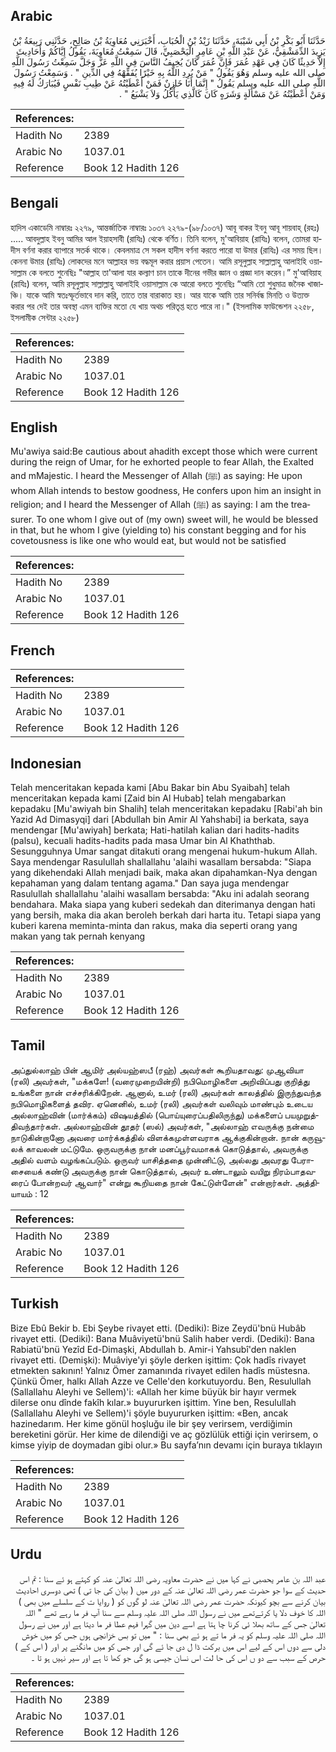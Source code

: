 ## Arabic


<div dir="rtl" lang="ar" style={{fontSize:'larger',backgroundColor:'#f8f9fa',padding:20}}>
حَدَّثَنَا أَبُو بَكْرِ بْنُ أَبِي شَيْبَةَ، حَدَّثَنَا زَيْدُ بْنُ الْحُبَابِ، أَخْبَرَنِي مُعَاوِيَةُ بْنُ صَالِحٍ، حَدَّثَنِي رَبِيعَةُ بْنُ يَزِيدَ الدِّمَشْقِيُّ، عَنْ عَبْدِ اللَّهِ بْنِ عَامِرٍ الْيَحْصَبِيِّ، قَالَ سَمِعْتُ مُعَاوِيَةَ، يَقُولُ إِيَّاكُمْ وَأَحَادِيثَ إِلاَّ حَدِيثًا كَانَ فِي عَهْدِ عُمَرَ فَإِنَّ عُمَرَ كَانَ يُخِيفُ النَّاسَ فِي اللَّهِ عَزَّ وَجَلَّ سَمِعْتُ رَسُولَ اللَّهِ صلى الله عليه وسلم وَهُوَ يَقُولُ ‏"‏ مَنْ يُرِدِ اللَّهُ بِهِ خَيْرًا يُفَقِّهْهُ فِي الدِّينِ ‏"‏ ‏.‏ وَسَمِعْتُ رَسُولَ اللَّهِ صلى الله عليه وسلم يَقُولُ ‏"‏ إِنَّمَا أَنَا خَازِنٌ فَمَنْ أَعْطَيْتُهُ عَنْ طِيبِ نَفْسٍ فَيُبَارَكُ لَهُ فِيهِ وَمَنْ أَعْطَيْتُهُ عَنْ مَسْأَلَةٍ وَشَرَهٍ كَانَ كَالَّذِي يَأْكُلُ وَلاَ يَشْبَعُ ‏"‏ ‏.‏
</div>
<div style={{backgroundColor:'#f8f9fa',padding:20, marginBottom: 10}}><table> <thead> <tr> <th>References:</th> <th></th> </tr> </thead> <tbody><tr><td>Hadith No</td><td>2389</td></tr><tr><td>Arabic No</td><td>1037.01</td></tr><tr><td>Reference</td><td>Book 12 Hadith 126</td></tr></tbody></table></div>

## Bengali


<div dir="ltr" lang="bn" style={{fontSize:'larger',backgroundColor:'#f8f9fa',padding:20}}>
হাদিস একাডেমি নাম্বারঃ ২২৭৯, আন্তর্জাতিক নাম্বারঃ ১০৩৭ ২২৭৯-(৯৮/১০৩৭) আবূ বাকর ইবনু আবূ শায়বাহ্ (রহঃ) ..... আবদুল্লাহ ইবনু আমির আল ইয়াহসাবী (রাযিঃ) থেকে বর্ণিত। তিনি বলেন, মু'আবিয়াহ (রাযিঃ) বলেন, তোমরা হাদীস বর্ণনা করার ব্যাপারে সতর্ক থাকে। কেবলমাত্র সে সকল হাদীস বর্ণনা করতে পারো যা উমার (রাযিঃ) এর সময় ছিল। কেননা উমার (রাযিঃ) লোকদের মনে আল্লাহর ভয় বদ্ধমূল করার প্রয়াস পেতেন। আমি রসূলুল্লাহ সাল্লাল্লাহু আলাইহি ওয়াসাল্লাম কে বলতে শুনেছিঃ "আল্লাহ তা'আলা যার কল্যাণ চান তাকে দীনের গভীর জ্ঞান ও প্রজ্ঞা দান করেন।” মু'আবিয়াহ (রাযিঃ) বলেন, আমি রসূলুল্লাহ সাল্লাল্লাহু আলাইহি ওয়াসাল্লাম কে আরো বলতে শুনেছিঃ “আমি তো শুধুমাত্র জনৈক খাজাঞ্চি। যাকে আমি স্বতঃস্ফূর্তভাবে দান করি, তাতে তার বারাকাত হয়। আর যাকে আমি তার সনির্বন্ধ মিনতি ও উত্যক্ত করার পর দেই তার অবস্থা এমন ব্যক্তির মতো যে খায় অথচ পরিতৃপ্ত হতে পারে না।" (ইসলামিক ফাউন্ডেশন ২২৫৮, ইসলামীক সেন্টার ২২৫৮)
</div>
<div style={{backgroundColor:'#f8f9fa',padding:20, marginBottom: 10}}><table> <thead> <tr> <th>References:</th> <th></th> </tr> </thead> <tbody><tr><td>Hadith No</td><td>2389</td></tr><tr><td>Arabic No</td><td>1037.01</td></tr><tr><td>Reference</td><td>Book 12 Hadith 126</td></tr></tbody></table></div>

## English


<div dir="ltr" lang="en" style={{fontSize:'larger',backgroundColor:'#f8f9fa',padding:20}}>
Mu'awiya said:Be cautious about ahadith except those which were current during the reign of Umar, for he exhorted people to fear Allah, the Exalted and mMajestic. I heard the Messenger of Allah (ﷺ) as saying: He upon whom Allah intends to bestow goodness, He confers upon him an insight in religion; and I heard the Messenger of Allah (ﷺ) as saying: I am the treasurer. To one whom I give out of (my own) sweet will, he would be blessed in that, but he whom I give (yielding to) his constant begging and for his covetousness is like one who would eat, but would not be satisfied
</div>
<div style={{backgroundColor:'#f8f9fa',padding:20, marginBottom: 10}}><table> <thead> <tr> <th>References:</th> <th></th> </tr> </thead> <tbody><tr><td>Hadith No</td><td>2389</td></tr><tr><td>Arabic No</td><td>1037.01</td></tr><tr><td>Reference</td><td>Book 12 Hadith 126</td></tr></tbody></table></div>

## French


<div dir="ltr" lang="fr" style={{fontSize:'larger',backgroundColor:'#f8f9fa',padding:20}}>

</div>
<div style={{backgroundColor:'#f8f9fa',padding:20, marginBottom: 10}}><table> <thead> <tr> <th>References:</th> <th></th> </tr> </thead> <tbody><tr><td>Hadith No</td><td>2389</td></tr><tr><td>Arabic No</td><td>1037.01</td></tr><tr><td>Reference</td><td>Book 12 Hadith 126</td></tr></tbody></table></div>

## Indonesian


<div dir="ltr" lang="id" style={{fontSize:'larger',backgroundColor:'#f8f9fa',padding:20}}>
Telah menceritakan kepada kami [Abu Bakar bin Abu Syaibah] telah menceritakan kepada kami [Zaid bin Al Hubab] telah mengabarkan kepadaku [Mu'awiyah bin Shalih] telah menceritakan kepadaku [Rabi'ah bin Yazid Ad Dimasyqi] dari [Abdullah bin Amir Al Yahshabi] ia berkata, saya mendengar [Mu'awiyah] berkata; Hati-hatilah kalian dari hadits-hadits (palsu), kecuali hadits-hadits pada masa Umar bin Al Khaththab. Sesungguhnya Umar sangat ditakuti orang mengenai hukum-hukum Allah. Saya mendengar Rasulullah shallallahu 'alaihi wasallam bersabda: "Siapa yang dikehendaki Allah menjadi baik, maka akan dipahamkan-Nya dengan kepahaman yang dalam tentang agama." Dan saya juga mendengar Rasulullah shallallahu 'alaihi wasallam bersabda: "Aku ini adalah seorang bendahara. Maka siapa yang kuberi sedekah dan diterimanya dengan hati yang bersih, maka dia akan beroleh berkah dari harta itu. Tetapi siapa yang kuberi karena meminta-minta dan rakus, maka dia seperti orang yang makan yang tak pernah kenyang
</div>
<div style={{backgroundColor:'#f8f9fa',padding:20, marginBottom: 10}}><table> <thead> <tr> <th>References:</th> <th></th> </tr> </thead> <tbody><tr><td>Hadith No</td><td>2389</td></tr><tr><td>Arabic No</td><td>1037.01</td></tr><tr><td>Reference</td><td>Book 12 Hadith 126</td></tr></tbody></table></div>

## Tamil


<div dir="ltr" lang="ta" style={{fontSize:'larger',backgroundColor:'#f8f9fa',padding:20}}>
அப்துல்லாஹ் பின் ஆமிர் அல்யஹ்ஸபீ (ரஹ்) அவர்கள் கூறியதாவது: முஆவியா (ரலி) அவர்கள், "மக்களே! (வரைமுறையின்றி) நபிமொழிகளை அறிவிப்பது குறித்து உங்களை நான் எச்சரிக்கிறேன். ஆனால், உமர் (ரலி) அவர்கள் காலத்தில் இருந்துவந்த நபிமொழிகளைத் தவிர. ஏனெனில், உமர் (ரலி) அவர்கள் வலிவும் மாண்பும் உடைய அல்லாஹ்வின் (மார்க்கம்) விஷயத்தில் (பொய்யுரைப்பதிலிருந்து) மக்களைப் பயமுறுத்திவந்தார்கள். அல்லாஹ்வின் தூதர் (ஸல்) அவர்கள், "அல்லாஹ் எவருக்கு நன்மை நாடுகின்றானோ அவரை மார்க்கத்தில் விளக்கமுள்ளவராக ஆக்குகின்றான். நான் கருவூலக் காவலன் மட்டுமே. ஒருவருக்கு நான் மனப்பூர்வமாகக் கொடுத்தால், அவருக்கு அதில் வளம் வழங்கப்படும். ஒருவர் யாசித்ததை முன்னிட்டு, அல்லது அவரது பேராசையைக் கண்டு அவருக்கு நான் கொடுத்தால், அவர் உண்டாலும் வயிறு நிரம்பாதவரைப் போன்றவர் ஆவார்" என்று கூறியதை நான் கேட்டுள்ளேன்" என்றார்கள். அத்தியாயம் : 12
</div>
<div style={{backgroundColor:'#f8f9fa',padding:20, marginBottom: 10}}><table> <thead> <tr> <th>References:</th> <th></th> </tr> </thead> <tbody><tr><td>Hadith No</td><td>2389</td></tr><tr><td>Arabic No</td><td>1037.01</td></tr><tr><td>Reference</td><td>Book 12 Hadith 126</td></tr></tbody></table></div>

## Turkish


<div dir="ltr" lang="tr" style={{fontSize:'larger',backgroundColor:'#f8f9fa',padding:20}}>
Bize Ebû Bekir b. Ebi Şeybe rivayet etti. (Dediki): Bize Zeydü'bnü Hubâb rivayet etti. (Dediki): Bana Muâviyetü'bnü Salih haber verdi. (Dediki): Bana Rabiatü'bnü Yezîd Ed-Dimaşki, Abdullah b. Amir-i Yahsubî'den naklen rivayet etti. (Demişki): Muâviye'yi şöyle derken işittim: Çok hadîs rivayet etmekten sakının! Yalnız Ömer zamanında rivayet edilen hadîs müstesna. Çünkü Ömer, halkı Allah Azze ve Celle'den korkutuyordu. Ben, Resulullah (Sallallahu Aleyhi ve Sellem)'i: «Allah her kime büyük bir hayır vermek dilerse onu dînde fakîh kılar.» buyururken işittim. Yine ben, Resulullah (Sallallahu Aleyhi ve Sellem)'i şöyle buyururken işittim: «Ben, ancak hazinedarım. Her kime gönül hoşluğu ile bir şey verirsem, verdiğimin bereketini görür. Her kime de dilendiği ve aç gözlülük ettiği için verirsem, o kimse yiyip de doymadan gibi olur.» Bu sayfa’nın devamı için buraya tıklayın
</div>
<div style={{backgroundColor:'#f8f9fa',padding:20, marginBottom: 10}}><table> <thead> <tr> <th>References:</th> <th></th> </tr> </thead> <tbody><tr><td>Hadith No</td><td>2389</td></tr><tr><td>Arabic No</td><td>1037.01</td></tr><tr><td>Reference</td><td>Book 12 Hadith 126</td></tr></tbody></table></div>

## Urdu


<div dir="rtl" lang="ur" style={{fontSize:'larger',backgroundColor:'#f8f9fa',padding:20}}>
عبد اللہ بن عامر یحصبی نے کہا میں نے حضرت معاویہ رضی اللہ تعالیٰ عنہ کو کہتے ہو ئے سنا : تم اس حدیث کے سوا جو حضرت عمر رضی اللہ تعالیٰ عنہ کے دور میں ( بیان کی جا تی ) تھی دوسری احادیث بیان کرنے سے بچو کیونکہ حضرت عمر رضی اللہ تعالیٰ عنہ لو گوں کو ( روایا ت کے سلسلے میں بھی ) اللہ کا خوف دلا یا کرتےتھے میں نے رسول اللہ صلی اللہ علیہ وسلم سے سنا آپ فر ما رہے تھے " اللہ تعالیٰ جس کے ساتھ بھلا ئی کرنا چا ہتا ہے اسے دین میں گہرا فہم عطا فر ما دیتا ہے اور میں نے رسول اللہ صلی اللہ علیہ وسلم کو یہ فر ما تے ہو ئے بھی سنا : " میں تو بس خزانچی ہوں جس کو میں خوش دلی سے دوں اس کے لیے اس میں برکت ڈا ل دی جا ئے گی اور جس کو میں مانگنے پر اور ( اس کے ) حرص کے سبب سے دو ں اس کی حا لت اس نسان جیسی ہو گی جو کھا تا ہے اور سیر نہیں ہو تا ۔
</div>
<div style={{backgroundColor:'#f8f9fa',padding:20, marginBottom: 10}}><table> <thead> <tr> <th>References:</th> <th></th> </tr> </thead> <tbody><tr><td>Hadith No</td><td>2389</td></tr><tr><td>Arabic No</td><td>1037.01</td></tr><tr><td>Reference</td><td>Book 12 Hadith 126</td></tr></tbody></table></div>